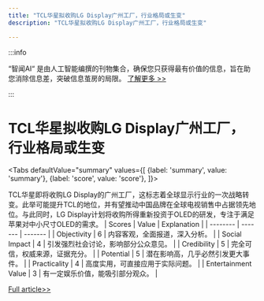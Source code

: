 ```yaml
---
title: "TCL华星拟收购LG Display广州工厂，行业格局或生变"
description: "TCL华星拟收购LG Display广州工厂，行业格局或生变"

---
```



:::info

“智闻AI“ 是由人工智能编撰的刊物集合，确保您只获得最有价值的信息，旨在助您消除信息差，突破信息茧房的局限。  [了解更多 >>](/)

:::

# TCL华星拟收购LG Display广州工厂，行业格局或生变


<Tabs
	defaultValue="summary"
	values={[
	{label: 'summary', value: 'summary'},
	{label: 'score', value: 'score'},
]}>
<TabItem value="summary">


TCL华星即将收购LG Display的广州工厂，这标志着全球显示行业的一次战略转变。此举可能提升TCL的地位，并有望推动中国品牌在全球电视销售中占据领先地位。与此同时，LG Display计划将收购所得重新投资于OLED的研发，专注于满足苹果对中小尺寸OLED的需求。
</TabItem>
<TabItem value="score">
	| Scores     | Value   | Explanation |
	| -------- | ------- | ------- |
	| Objectivity  | 6    | 内容客观，全面报道，深入分析。    |
	| Social Impact | 4     | 引发强烈社会讨论，影响部分公众意见。    |
	| Credibility    | 5    | 完全可信，权威来源，证据充分。    |
	| Potential    | 5    | 潜在影响高，几乎必然引发更大事件。    |
	| Practicality    | 4    | 高度实用，可直接应用于实际问题。    |
	| Entertainment Value    | 3    | 有一定娱乐价值，能吸引部分观众。    |
</TabItem>
</Tabs>

[Full article>>](https://readhub.cn/topic/8bixdqgEjlu)
